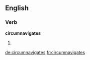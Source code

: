 
==English==

===Verb===
'''circumnavigates'''

# {{en-third-person singular of|circumnavigate}}

[[de:circumnavigates]]
[[fr:circumnavigates]]